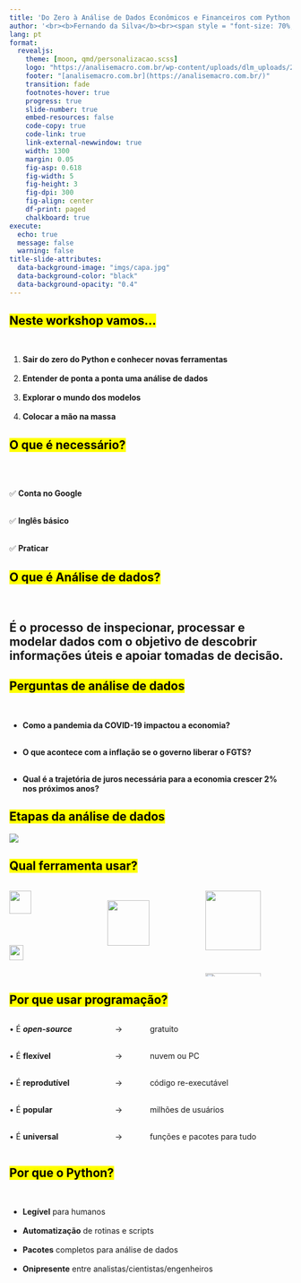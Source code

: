 ```yaml
---
title: 'Do Zero à Análise de Dados Econômicos e Financeiros com Python'
author: '<br><b>Fernando da Silva</b><br><span style = "font-size: 70%;">Data Scientist<br><a href="https://github.com/schoulten">{{< fa brands github >}}</a>&nbsp; <a href="https://www.linkedin.com/in/schoulten/">{{< fa brands linkedin >}}</a>&nbsp; <a href="mailto:fernando@fortietwo.com">{{< fa solid envelope >}}</a>&nbsp; <a href="https://analisemacro.com.br/">{{< fa solid house >}}</a></span>'
lang: pt
format: 
  revealjs:
    theme: [moon, qmd/personalizacao.scss]
    logo: "https://analisemacro.com.br/wp-content/uploads/dlm_uploads/2021/10/logo_am.png"
    footer: "[analisemacro.com.br](https://analisemacro.com.br/)"
    transition: fade
    footnotes-hover: true
    progress: true
    slide-number: true
    embed-resources: false
    code-copy: true
    code-link: true
    link-external-newwindow: true
    width: 1300
    margin: 0.05
    fig-asp: 0.618
    fig-width: 5
    fig-height: 3
    fig-dpi: 300
    fig-align: center
    df-print: paged
    chalkboard: true
execute:
  echo: true
  message: false
  warning: false
title-slide-attributes:
  data-background-image: "imgs/capa.jpg"
  data-background-color: "black"
  data-background-opacity: "0.4"
---
```


## <mark>Neste workshop vamos...</mark>

<br>

::: incremental
1.  **Sair do zero do [Python]{.highlight} e conhecer novas ferramentas**<br><br>
2.  **Entender de ponta a ponta uma [análise de dados]{.highlight}**<br><br>
3.  **Explorar o mundo dos [modelos]{.highlight}**<br><br>
4.  **Colocar a [mão na massa]{.highlight}**
:::

## <mark>O que é necessário?</mark>

<br><br>

::: incremental
✅ **Conta no Google**<br><br>

✅ **Inglês básico**<br><br>

✅ **Praticar**
:::

## <mark>O que é Análise de dados?</mark>

<br><br>

[**É o**]{style="font-size: 150%;"}[ **processo** ]{.highlight style="font-size: 150%;"}[**de inspecionar, processar e modelar dados com o objetivo de descobrir informações úteis e apoiar tomadas de decisão.**]{style="font-size: 150%;"}

## <mark>Perguntas de análise de dados</mark>

<br>

::: incremental
-   **Como a pandemia da COVID-19 [impactou]{.fragment .highlight-blue} a economia?**<br><br>

-   **O que [acontece]{.fragment .highlight-blue} com a inflação se o governo liberar o FGTS?**<br><br>

-   **Qual é a trajetória de juros necessária para a economia crescer 2% nos [próximos anos]{.fragment .highlight-blue}?**
:::

## <mark>Etapas da análise de dados</mark>

![](imgs/ciclo_dados.png){fig-align="center"}

## <mark> Qual ferramenta usar?</mark>

::: columns
::: {.column width="33%"}
![](imgs/excel.png){fig-align="center" width="50%"}

![](imgs/eviews.jpg){fig-align="center" width="40%"}

![](imgs/looker.png){fig-align="center" width="65%"}
:::

::: {.column width="33%"}
<br> ![](imgs/sas.svg){fig-align="center" width="70%"}

<br> ![](imgs/stata.svg){fig-align="center" width="70%"}

<br> ![](imgs/qlik.svg){fig-align="center" width="60%"}
:::

::: {.column width="33%"}
![](imgs/matlab.png){fig-align="center" width="80%"}

![](imgs/powerbi.png){fig-align="center" width="80%"}

![](imgs/tableau.png){fig-align="center" width="80%"}
:::
:::

## <mark> Por que usar programação?</mark>

::: columns
::: {.column width="33%"}
• É ***open-source***<br><br>

• É **flexível**<br><br>

• É **reprodutível**<br><br>

• É **popular**<br><br>

• É **universal**
:::

::: {.column width="8%"}
→<br><br>

→<br><br>

→<br><br>

→<br><br>

→
:::

::: {.column width="50%"}
gratuito<br><br>

nuvem ou PC<br><br>

código re-executável<br><br>

milhões de usuários<br><br>

funções e pacotes para tudo
:::
:::

## <mark> Por que o Python?</mark>

<br>

-   **Legível** para humanos<br><br>
-   **Automatização** de rotinas e scripts<br><br>
-   **Pacotes** completos para análise de dados<br><br>
-   **Onipresente** entre analistas/cientistas/engenheiros

